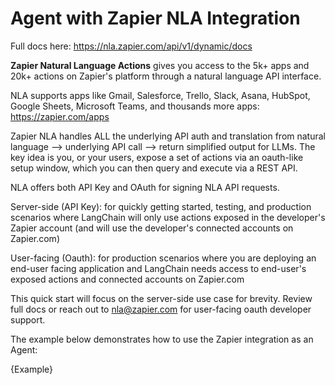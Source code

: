 
# Agent with Zapier NLA Integration

Full docs here: https://nla.zapier.com/api/v1/dynamic/docs

**Zapier Natural Language Actions** gives you access to the 5k+ apps and 20k+ actions on Zapier's platform through a natural language API interface.

NLA supports apps like Gmail, Salesforce, Trello, Slack, Asana, HubSpot, Google Sheets, Microsoft Teams, and thousands more apps: https://zapier.com/apps

Zapier NLA handles ALL the underlying API auth and translation from natural language --> underlying API call --> return simplified output for LLMs. The key idea is you, or your users, expose a set of actions via an oauth-like setup window, which you can then query and execute via a REST API.

NLA offers both API Key and OAuth for signing NLA API requests.

Server-side (API Key): for quickly getting started, testing, and production scenarios where LangChain will only use actions exposed in the developer's Zapier account (and will use the developer's connected accounts on Zapier.com)

User-facing (Oauth): for production scenarios where you are deploying an end-user facing application and LangChain needs access to end-user's exposed actions and connected accounts on Zapier.com

This quick start will focus on the server-side use case for brevity. Review full docs or reach out to nla@zapier.com for user-facing oauth developer support.

The example below demonstrates how to use the Zapier integration as an Agent:


<CodeBlock language="typescript">{Example}</CodeBlock>
